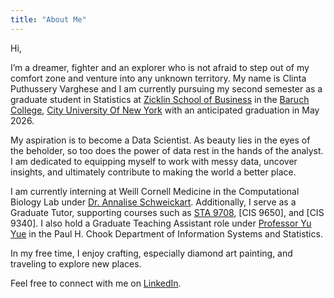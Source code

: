 ```yaml
---
title: "About Me"
---
```


Hi, 

I'm a dreamer, fighter and an explorer who is not afraid to step out of my comfort zone and venture into any unknown territory. My name is Clinta Puthussery Varghese and I am currently pursuing my second semester as a graduate student in Statistics at [Zicklin School of Business](https://zicklin.baruch.cuny.edu/) in the [Baruch College](https://baruch.cuny.edu/), [City University Of New York](https://www.cuny.edu/) with an anticipated graduation in May 2026.\

My aspiration is to become a Data Scientist. As beauty lies in the eyes of the beholder, so too does the power of data rest in the hands of the analyst. I am dedicated to equipping myself to work with messy data, uncover insights, and ultimately contribute to making the world a better place.

I am currently interning at Weill Cornell Medicine in the Computational Biology Lab under [Dr. Annalise Schweickart](https://www.linkedin.com/in/annalise-schweickart-904896b3/). Additionally, I serve as a Graduate Tutor, supporting courses such as [STA 9708](https://baruch-graduate.catalog.cuny.edu/courses/0947211), [CIS 9650], and [CIS 9340]. I also hold a Graduate Teaching Assistant role under [Professor Yu Yue](https://zicklin.baruch.cuny.edu/faculty-profile/yu-ryan-yue/) in the Paul H. Chook Department of Information Systems and Statistics.

In my free time, I enjoy crafting, especially diamond art painting, and traveling to explore new places.

Feel free to connect with me on [LinkedIn](https://www.linkedin.com/in/clintavarghese).


